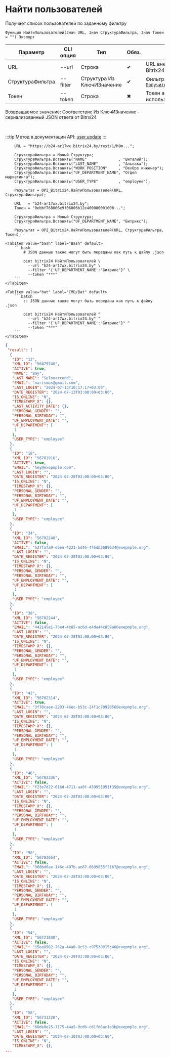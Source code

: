 ﻿---
sidebar_position: 6
description: Найти пользователей и другие функции для работы с Bitrix24 в Открытом пакете интеграций - бесплатной open-source библиотеке интеграций для 1С:Предприятие 8, OneScript и CLI
keywords: [1C, 1С, 1С:Предприятие, 1С:Предприятие 8.3, API, Интеграция, Сервисы, Обмен, OneScript, CLI, Bitrix24]
---


# Найти пользователей
 Получает список пользователей по заданному фильтру



`Функция НайтиПользователей(Знач URL, Знач СтруктураФильтра, Знач Токен = "") Экспорт`

  | Параметр | CLI опция | Тип | Обяз. | Назначение |
  |-|-|-|-|-|
  | URL | --url | Строка | &#x2714; | URL внешнего вебхука или адрес Bitrix24 при использовании токена |
  | СтруктураФильтра | --filter | Структура Из КлючИЗначение | &#x2714; | Фильтр. См. [`ПолучитьСтруктуруФильтраПользователей`](/docs/Bitrix24/Users-management/Get-user-filter-structure) |
  | Токен | --token | Строка | &#x2716; | Токен авторизации, если используется не вебхук |

  
  Возвращаемое значение:   Соответствие Из КлючИЗначение - сериализованный JSON ответа от Bitrxi24

<br/>

:::tip
Метод в документации API: [user.update](https://dev.1c-bitrix.ru/rest_help/users/user_update.php)
:::
<br/>


```bsl title="Пример использования для 1С:Предприятие/OneScript"
    URL = "https://b24-ar17wx.bitrix24.by/rest/1/h0m...";

    СтруктураФильтра = Новый Структура;
    СтруктураФильтра.Вставить("NAME"              , "Виталий");
    СтруктураФильтра.Вставить("LAST_NAME"         , "Альпака");
    СтруктураФильтра.Вставить("WORK_POSITION"     , "DevOps инженер");
    СтруктураФильтра.Вставить("UF_DEPARTMENT_NAME", "Отдел маркетинга");
    СтруктураФильтра.Вставить("USER_TYPE"         , "employee");

    Результат = OPI_Bitrix24.НайтиПользователей(URL, СтруктураФильтра);

    URL   = "b24-ar17wx.bitrix24.by";
    Токен = "0ebbf768006e9f06006b12e400000001000...";

    СтруктураФильтра = Новый Структура;
    СтруктураФильтра.Вставить("UF_DEPARTMENT_NAME", "Битрикс");

    Результат = OPI_Bitrix24.НайтиПользователей(URL, СтруктураФильтра, Токен);
```
    

 <Tabs>
  
    <TabItem value="bash" label="Bash" default>
        ```bash
            # JSON данные также могут быть переданы как путь к файлу .json
            
            oint bitrix24 НайтиПользователей \
              --url "b24-ar17wx.bitrix24.by" \
              --filter "{'UF_DEPARTMENT_NAME':'Битрикс'}" \
              --token "***"
        ```
    </TabItem>
  
    <TabItem value="bat" label="CMD/Bat" default>
        ```batch
            :: JSON данные также могут быть переданы как путь к файлу .json
            
            oint bitrix24 НайтиПользователей ^
              --url "b24-ar17wx.bitrix24.by" ^
              --filter "{'UF_DEPARTMENT_NAME':'Битрикс'}" ^
              --token "***"
        ```
    </TabItem>
</Tabs>


```json title="Результат"
{
 "result": [
  {
   "ID": "12",
   "XML_ID": "56479740",
   "ACTIVE": true,
   "NAME": "Bay",
   "LAST_NAME": "Selonarrend",
   "EMAIL": "oarismos@gmail.com",
   "LAST_LOGIN": "2024-07-13T10:17:17+03:00",
   "DATE_REGISTER": "2024-07-13T03:00:00+03:00",
   "IS_ONLINE": "N",
   "TIMESTAMP_X": {},
   "LAST_ACTIVITY_DATE": {},
   "PERSONAL_GENDER": "",
   "PERSONAL_BIRTHDAY": "",
   "UF_EMPLOYMENT_DATE": "",
   "UF_DEPARTMENT": [
    1
   ],
   "USER_TYPE": "employee"
  },
  {
   "ID": "18",
   "XML_ID": "56701916",
   "ACTIVE": true,
   "EMAIL": "hey@exepmple.com",
   "LAST_LOGIN": "",
   "DATE_REGISTER": "2024-07-28T03:00:00+03:00",
   "IS_ONLINE": "N",
   "TIMESTAMP_X": {},
   "PERSONAL_GENDER": "",
   "PERSONAL_BIRTHDAY": "",
   "UF_EMPLOYMENT_DATE": "",
   "UF_DEPARTMENT": [
    1
   ],
   "USER_TYPE": "employee"
  },
  {
   "ID": "34",
   "XML_ID": "56702240",
   "ACTIVE": false,
   "EMAIL": "537fafa9-e5ea-4221-bd46-4f6db2609634@exepmple.org",
   "LAST_LOGIN": "",
   "DATE_REGISTER": "2024-07-28T03:00:00+03:00",
   "IS_ONLINE": "N",
   "TIMESTAMP_X": {},
   "PERSONAL_GENDER": "",
   "PERSONAL_BIRTHDAY": "",
   "UF_EMPLOYMENT_DATE": "",
   "UF_DEPARTMENT": [
    1
   ],
   "USER_TYPE": "employee"
  },
  {
   "ID": "38",
   "XML_ID": "56702244",
   "ACTIVE": false,
   "EMAIL": "442145e1-75e4-4c85-ac6d-e4da44c859a8@exepmple.org",
   "LAST_LOGIN": "",
   "DATE_REGISTER": "2024-07-28T03:00:00+03:00",
   "IS_ONLINE": "N",
   "TIMESTAMP_X": {},
   "PERSONAL_GENDER": "",
   "PERSONAL_BIRTHDAY": "",
   "UF_EMPLOYMENT_DATE": "",
   "UF_DEPARTMENT": [
    1
   ],
   "USER_TYPE": "employee"
  },
  {
   "ID": "42",
   "XML_ID": "56702314",
   "ACTIVE": true,
   "EMAIL": "3f70caee-2203-46ec-b53c-24f1c7092056@exepmple.org",
   "LAST_LOGIN": "",
   "DATE_REGISTER": "2024-07-28T03:00:00+03:00",
   "IS_ONLINE": "N",
   "TIMESTAMP_X": {},
   "PERSONAL_GENDER": "",
   "PERSONAL_BIRTHDAY": "",
   "UF_EMPLOYMENT_DATE": "",
   "UF_DEPARTMENT": [
    1
   ],
   "USER_TYPE": "employee"
  },
  {
   "ID": "46",
   "XML_ID": "56702336",
   "ACTIVE": false,
   "EMAIL": "f23e7d22-016d-4711-aa0f-439951951f35@exepmple.org",
   "LAST_LOGIN": "",
   "DATE_REGISTER": "2024-07-28T03:00:00+03:00",
   "IS_ONLINE": "N",
   "TIMESTAMP_X": {},
   "PERSONAL_GENDER": "",
   "PERSONAL_BIRTHDAY": "",
   "UF_EMPLOYMENT_DATE": "",
   "UF_DEPARTMENT": [
    1
   ],
   "USER_TYPE": "employee"
  },
  {
   "ID": "50",
   "XML_ID": "56702654",
   "ACTIVE": false,
   "EMAIL": "360bd8ae-146c-497b-ae87-0699855f21b7@exepmple.org",
   "LAST_LOGIN": "",
   "DATE_REGISTER": "2024-07-28T03:00:00+03:00",
   "IS_ONLINE": "N",
   "TIMESTAMP_X": {},
   "PERSONAL_GENDER": "",
   "PERSONAL_BIRTHDAY": "",
   "UF_EMPLOYMENT_DATE": "",
   "UF_DEPARTMENT": [
    1
   ],
   "USER_TYPE": "employee"
  },
  {
   "ID": "54",
   "XML_ID": "56721830",
   "ACTIVE": false,
   "EMAIL": "15ea8982-762a-44a0-9c53-c97530015c46@exepmple.org",
   "LAST_LOGIN": "",
   "DATE_REGISTER": "2024-07-29T03:00:00+03:00",
   "IS_ONLINE": "N",
   "TIMESTAMP_X": {},
   "PERSONAL_GENDER": "",
   "PERSONAL_BIRTHDAY": "",
   "UF_EMPLOYMENT_DATE": "",
   "UF_DEPARTMENT": [
    1
   ],
   "USER_TYPE": "employee"
  },
  {
   "ID": "58",
   "XML_ID": "56731228",
   "ACTIVE": false,
   "EMAIL": "60de8e25-7175-44a5-9cdb-cd1fd6ac1e3b@exepmple.org",
   "LAST_LOGIN": "",
   "DATE_REGISTER": "2024-07-30T03:00:00+03:00",
   "IS_ONLINE": "N",
   "TIMESTAMP_X": {},
...
```
